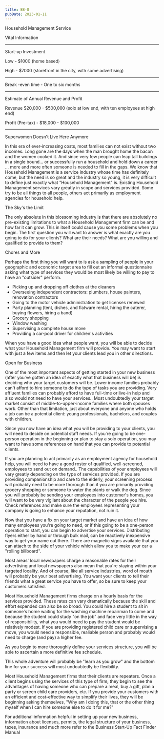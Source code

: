 ```yaml
---
title: BB-8
pubDate: 2023-01-11
---
```


Household Management Service

Vital Information
_______________________________________________________________________________

Start-up Investment

Low - $1000 (home based)

High - $7000 (storefront in the city, with some advertising)
______________________________________________________________________________

Break -even time - One to six months
______________________________________________________________________________

Estimate of Annual Revenue and Profit

Revenue $20,000 - $500,000 (solo at low end, with ten employees at high end)

Profit (Pre-tax) - $18,000 - $100,000
_______________________________________________________________________________

Superwomen Doesn't Live Here Anymore

In this era of ever-increasing costs, most families can not exist without two incomes. Long gone are the days when the man brought home the bacon and the women cooked it. And since very few people can leap tall buildings in a single bound... or successfully run a household and hold down a career ... more and more often someone is needed to fill in the gaps.
We know that Household Management is a service industry whose time has definitely come, but the need is so great and the industry so young, it is very difficult to define just exactly what "Household Management" is. Existing Household Management services vary greatly in scope and services provided. Some try to be all things to all people, others act primarily as employment agencies for household help.

The Sky's the Limit

The only absolute in this blossoming industry is that there are absolutely no pre-existing limitations to what a Household Management firm can be and how far it can grow. This in itself could cause you some problems when you begin. The first question you will want to answer is what exactly are you going to do for your clients? What are their needs? What are you willing and qualified to provide to them?

Chores and More

Perhaps the first thing you will want to is ask a sampling of people in your geographic and economic target area to fill out an informal questionnaire asking what type of services they would be most likely be willing to pay to have an "outsider" perform.

* Picking up and dropping off clothes at the cleaners
* Overseeing independent contractors: plumbers, house painters, renovation contractors
* Going to the motor vehicle administration to get licenses renewed
* Party planning (tent, dishes, and flatware rental, hiring the caterer, buying flowers, hiring a band)
* Grocery shopping
* Window washing
* Supervising a complete house move
* Providing a car-pool driver for children's activities

When you have a good idea what people want, you will be able to decide what your Household Management firm will provide. You may want to start with just a few items and then let your clients lead you in other directions.

Open for Business

One of the most important aspects of getting started in your new business (after you've gotten an idea of exactly what that business will be) is deciding who your target customers will be. Lower income families probably can't afford to hire someone to do the type of tasks you are providing. Very affluent families can probably afford to have full-time or live-in help and also would not need to have your services.. Most undoubtedly your target market consist of middle-to-upper-income families where both spouses work. Other than that limitation, just about everyone and anyone who holds a job can be a potential client: young professionals, bachelors, and couples with children.

Since you now have an idea what you will be providing to your clients, you will need to decide on potential staff needs. If you're going to be one-person operation in the beginning or plan to stay a solo operation, you may want to have some references on hand that you can provide to potential clients.

If you are planning to act primarily as an employment agency for household help, you will need to have a good roster of qualified, well-screened, employees to send out on demand.. The capabilities of your employees will vary greatly depending on the type of services provided. If you are providing companionship and care to the elderly, your screening process will probably need to be more thorough than if you are primarily providing grocery shopping or someone to water the plants or walk the dog. Since you will probably be sending your employees into customer's homes, you will want to be very vigilant about the character of the people you hire. Check references and make sure the employees representing your company is going to enhance your reputation, not ruin it.

Now that you have a fix on your target market and have an idea of how many employees you're going to need, or if this going to be a one-person operation to start, you can begin to advertise your services. Distributing flyers either by hand or through bulk mail, can be reactively inexpensive way to get your name out there. There are magnetic signs available that you can attach to the side of your vehicle which allow you to make your car a "rolling billboard".

Most areas' local newspapers charge a reasonable rates for their advertising and local newspapers also mean that you're staying within your targeted locality. And of course, like all service industries, word of mouth will probably be your best advertising. You want your clients to tell their friends what a great service you have to offer, so be sure to keep your customers satisfied.

Most Household Management firms charge on a hourly basis for the services provided. These rates can vary dramatically because the skill and effort expended can also be so broad. You could hire a student to sit in someone's home waiting for the washing machine repairman to come and because the student could study "on the job" and face very little in the way of responsibility, what you would need to pay the student would be relatively modest. If you are providing registered child care or supervising a move, you would need a responsible, realiable person and probably would need to charge (and pay) a higher fee.

As you begin to more thoroughly define your services structure, you will be able to ascertain a more definitive fee schedule.

This whole adventure will probably be "learn as you grow" and the bottom line for your success will most undoubtedly be flexibility.

Most Household Management firms that their clients are repeaters. Once a client begins using the services of this type of firm, they begin to see the advantages of having someone who can prepare a meal, buy a gift, plan a party or screen child care providers, etc. If you provide your customers with an efficient and cost-effective way to simplify their lives, they will be beginning asking themselves, "Why am I doing this, that or the other thing myself when I can hire someone else to do it for me?"

For additional information helpful in setting up your new business, information about licenses, permits, the legal structure of your business, taxes, insurance and much more refer to the Business Start-Up Fact Finder Manual